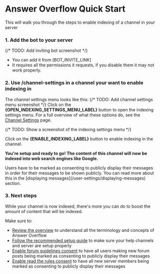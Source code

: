 
# Answer Overflow Quick Start

This will walk you through the steps to enable indexing of a channel in your server

### 1. Add the bot to your server

{/* TODO: Add inviting bot screenshot */}
- You can add it from [BOT_INVITE_LINK]
- It requires all the permissions it requests, if you disable them it may not work properly.

### 2. Use /channel-settings in a channel your want to enable indexing in

The channel settings menu looks like this:
{/* TODO: Add channel settings menu screenshot */}
Click on the **{OPEN_INDEXING_SETTINGS_MENU_LABEL}** button to open the indexing settings menu.
For a full overview of what these options do, see the [Channel Settings](/channel-settings) page.

{/* TODO: Show a screenshot of the indexing settings menu */}

Click on the **{ENABLE_INDEXING_LABEL}** button to enable indexing in the channel.

**You're setup and ready to go! The content of this channel will now be indexed into web search engines like Google.**

<Callout type="error" emoji="❗">
  Users have to be marked as consenting to publicly display their messages in order for their messages to be shown publicly. You can read more about this in the [displaying messages](/user-settings/displaying-messages) section.
</Callout>

### 3. Next steps

While your channel is now indexed, there's more you can do to boost the amount of content that will be indexed.

Make sure to:
- [Review the overview](/) to understand all the terminology and concepts of Answer Overflow
- [Follow the recommended setup guide](/recommended-setup) to make sure your help channels and server are setup properly
- [Enable forum guidelines consent](/channel-settings/forum-guidelines-consent) to have all users making new forum posts being marked as consenting to publicly display their messages
- [Enable read the rules consent](/server-settings/read-the-rules-consent) to have all new server members being marked as consenting to publicly display their messages
